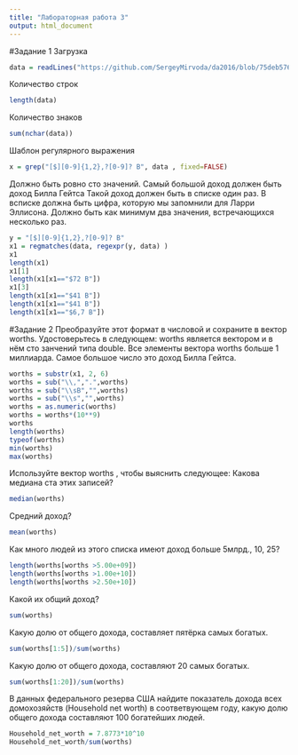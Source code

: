 ```yaml
---
title: "Лабораторная работа 3"
output: html_document
---
```

#Задание 1
Загрузка
```r
data = readLines("https://github.com/SergeyMirvoda/da2016/blob/75deb576e97887d2fd3d702f6cdf893a64c78b07/data/forbes.htm",warn = T)
```
Количество строк
```r
length(data)
```
Количество знаков
```r
sum(nchar(data))
```
Шаблон регулярного выражения
```r
x = grep("[$][0-9]{1,2},?[0-9]? B", data , fixed=FALSE)
```
Должно быть ровно сто значений.
Самый большой доход должен быть доход Билла Гейтса
Такой доход должен быть в списке один раз.
В всписке должна быть цифра, которую мы запомнили для Ларри Эллисона.
Должно быть как минимум два значения, встречающихся несколько раз.
```r
y = "[$][0-9]{1,2},?[0-9]? B"
x1 = regmatches(data, regexpr(y, data) )
x1
length(x1)
x1[1]
length(x1[x1=="$72 B"])
x1[3]
length(x1[x1=="$41 B"])
length(x1[x1=="$41 B"])
length(x1[x1=="$6,7 B"])

```

#Задание 2
Преобразуйте этот формат в числовой и сохраните в вектор worths. Удостоверьтесь в следующем:
worths является вектором и в нём сто занчений типа double.
Все элементы вектора worths больше 1 миллиарда.
Самое большое число это доход Билла Гейтса.
```r
worths = substr(x1, 2, 6)
worths = sub("\\,",".",worths)
worths = sub("\\sB","",worths)
worths = sub("\\s","",worths)
worths = as.numeric(worths)
worths = worths*(10**9)
worths
length(worths)
typeof(worths)
min(worths)
max(worths)
```

Используйте вектор worths , чтобы выяснить следующее:
Какова медиана ста этих записей?
```r
median(worths)
```

Средний доход?
```r
mean(worths)
```

Как много людей из этого списка имеют доход больше 5млрд., 10, 25?
```r
length(worths[worths >5.00e+09])
length(worths[worths >1.00e+10])
length(worths[worths >2.50e+10])

```

Какой их общий доход?
```r
sum(worths)
```

Какую долю от общего дохода, составляет пятёрка самых богатых.
```r
sum(worths[1:5])/sum(worths)
```

Какую долю от общего дохода, составляют 20 самых богатых.
```r
sum(worths[1:20])/sum(worths)
```

В данных федерального резерва США найдите показатель дохода всех домохозяйств (Household net worth) в соответвующем году, какую долю общего дохода составляют 100 богатейших людей.
```r
Household_net_worth = 7.8773*10^10
Household_net_worth/sum(worths)
```

